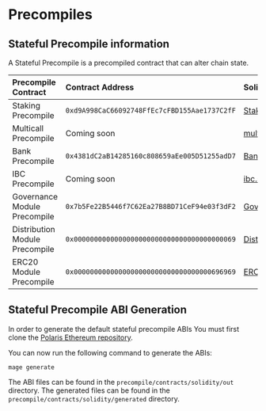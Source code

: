 # Precompiles

## Stateful Precompile information

A Stateful Precompile is a precompiled contract that can alter chain state.

| Precompile Contract            | Contract Address                             | Solidity Interface                                                                                                  | Associated Module                                                             |
| :----------------------------- | :------------------------------------------- | :------------------------------------------------------------------------------------------------------------------ | :---------------------------------------------------------------------------- |
| Staking Precompile             | `0xd9A998CaC66092748FfEc7cFBD155Aae1737C2fF` | [Staking.sol](https://github.com/berachain/polaris/blob/main/contracts/src/cosmos/precompile/Staking.sol)           | [Staking Module](https://docs.cosmos.network/v0.47/modules/staking)           |
| Multicall Precompile           | Coming soon                                  | [multicall.sol]()                                                                                                   | [Ethereum Multicall](https://github.com/mds1/multicall)                       |
| Bank Precompile                | `0x4381dC2aB14285160c808659aEe005D51255adD7` | [Bank.sol](https://github.com/berachain/polaris/blob/main/contracts/src/cosmos/precompile/Bank.sol)                 | [Bank Module](https://docs.cosmos.network/v0.47/modules/bank)                 |
| IBC Precompile                 | Coming soon                                  | [ibc.sol]()                                                                                                         | [IBC](https://ibc.cosmos.network/)                                            |
| Governance Module Precompile   | `0x7b5Fe22B5446f7C62Ea27B8BD71CeF94e03f3dF2` | [Governance.sol](https://github.com/berachain/polaris/blob/main/contracts/src/cosmos/precompile/Governance.sol)     | [Governance Module](https://docs.cosmos.network/v0.47/modules/gov)            |
| Distribution Module Precompile | `0x0000000000000000000000000000000000000069` | [Distribution.sol](https://github.com/berachain/polaris/blob/main/contracts/src/cosmos/precompile/Distribution.sol) | [Distribution Module](https://docs.cosmos.network/v0.47/modules/distribution) |
| ERC20 Module Precompile        | `0x0000000000000000000000000000000000696969` | [ERC20Module.sol](https://github.com/berachain/polaris/blob/main/contracts/src/cosmos/precompile/ERC20Module.sol)   | [ERC20 Module](./erc20-middleware)                                            |

## Stateful Precompile ABI Generation

In order to generate the default stateful precompile ABIs
You must first clone the [Polaris Ethereum repository](https://github.com/berachain/polaris).

You can now run the following command to generate the ABIs:

`mage generate`

The ABI files can be found in the `precompile/contracts/solidity/out` directory. The generated files
can be found in the `precompile/contracts/solidity/generated` directory.
